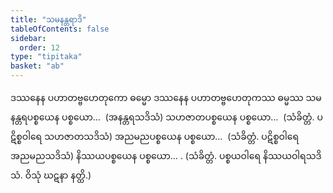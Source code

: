 ```yaml
---
title: "သမနန္တရာဒိ"
tableOfContents: false
sidebar:
  order: 12
type: "tipitaka"
basket: "ab"
---
```



<DynamicBreadcrumb />

<Division number="87">

<Paragraph number="1314">
ဒဿနေန ပဟာတဗ္ဗဟေတုကော ဓမ္မော ဒဿနေန ပဟာတဗ္ဗဟေတုကဿ ဓမ္မဿ သမနန္တရပစ္စယေန ပစ္စယော…  (အနန္တရသဒိသံ) သဟဇာတပစ္စယေန ပစ္စယော…  (သံခိတ္တံ. ပဋိစ္စဝါရေ သဟဇာတသဒိသံ) အညမညပစ္စယေန ပစ္စယော…  (သံခိတ္တံ. ပဋိစ္စဝါရေ အညမညသဒိသံ) နိဿယပစ္စယေန ပစ္စယော… . (သံခိတ္တံ. ပစ္စယဝါရေ နိဿယဝါရသဒိသံ. ဝိသုံ ဃဋနာ နတ္ထိ.)
</Paragraph>
</Division>